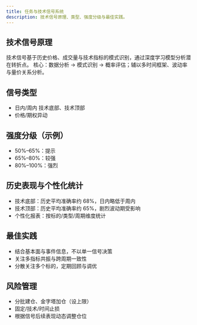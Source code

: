 ```yaml
---
title: 任务与技术信号系统
description: 技术信号原理、类型、强度分级与最佳实践。
---
```



## 技术信号原理
技术信号基于历史价格、成交量与技术指标的模式识别，通过深度学习模型分析潜在转折点。
核心：数据分析 → 模式识别 → 概率评估；辅以多时间框架、波动率与量价关系分析。

## 信号类型
- 日内/周内 技术底部、技术顶部
- 价格/期权异动

## 强度分级（示例）
- <span class="text-secondary">50%–65%：提示</span>
- <span class="highlight-blue">65%–80%：较强</span>
- <span class="positive">80%–100%：强烈</span>

## 历史表现与个性化统计
- 技术底部：历史平均准确率约 68%，日内略低于周内
- 技术顶部：历史平均准确率约 65%，剧烈波动期受影响
- 个性化报表：按标的/类型/周期维度统计

## 最佳实践
- 结合基本面与事件信息，不以单一信号决策
- 关注多指标共振与跨周期一致性
- 分散关注多个标的，定期回顾与调优

## 风险管理
- 分批建仓、金字塔加仓（设上限）
- 固定/技术/时间止损
- 根据信号后续表现动态调整仓位

